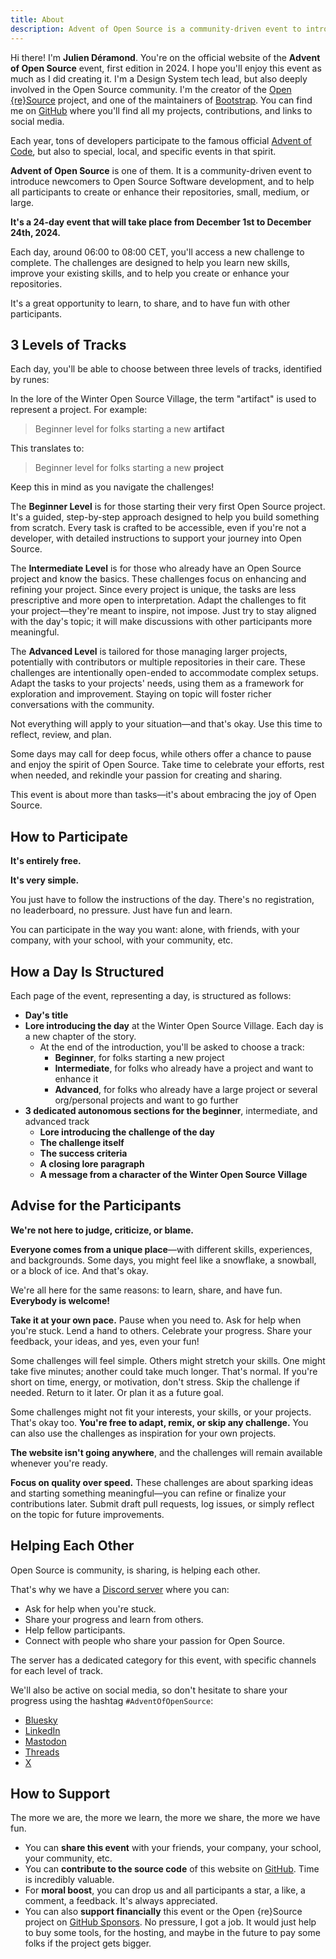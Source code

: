 ```yaml
---
title: About
description: Advent of Open Source is a community-driven event to introduce newcomers to Open Source Software development, and to help all participants to create or enhance their repositories.
---
```



Hi there! I'm **Julien Déramond**. You're on the official website of the **Advent of Open Source** event, first edition in 2024. I hope you'll enjoy this event as much as I did creating it.
I'm a Design System tech lead, but also deeply involved in the Open Source community. I'm the creator of the [Open \{re\}Source](https://openresource.dev) project, and one of the maintainers of [Bootstrap](https://getbootstrap.com). You can find me on [GitHub](https://github.com/julien-deramond) where you'll find all my projects, contributions, and links to social media.

Each year, tons of developers participate to the famous official [Advent of Code](https://adventofcode.com), but also to special, local, and specific events in that spirit.

**Advent of Open Source** is one of them. It is a community-driven event to introduce newcomers to Open Source Software development, and to help all participants to create or enhance their repositories, small, medium, or large.

**It's a 24-day event that will take place from December 1st to December 24th, 2024.**

Each day, around 06:00 to 08:00 CET, you'll access a new challenge to complete. The challenges are designed to help you learn new skills, improve your existing skills, and to help you create or enhance your repositories.

It's a great opportunity to learn, to share, and to have fun with other participants.

## 3 Levels of Tracks

Each day, you'll be able to choose between three levels of tracks, identified by runes:

<Runes />

<Aside>
In the lore of the Winter Open Source Village, the term "artifact" is used to represent a project. For example:

> Beginner level for folks starting a new **artifact**

This translates to:

> Beginner level for folks starting a new **project**

Keep this in mind as you navigate the challenges!

</Aside>

The **Beginner Level** is for those starting their very first Open Source project. It's a guided, step-by-step approach designed to help you build something from scratch. Every task is crafted to be accessible, even if you're not a developer, with detailed instructions to support your journey into Open Source.

The **Intermediate Level** is for those who already have an Open Source project and know the basics. These challenges focus on enhancing and refining your project. Since every project is unique, the tasks are less prescriptive and more open to interpretation. Adapt the challenges to fit your project—they're meant to inspire, not impose. Just try to stay aligned with the day's topic; it will make discussions with other participants more meaningful.

The **Advanced Level** is tailored for those managing larger projects, potentially with contributors or multiple repositories in their care. These challenges are intentionally open-ended to accommodate complex setups. Adapt the tasks to your projects' needs, using them as a framework for exploration and improvement. Staying on topic will foster richer conversations with the community.

Not everything will apply to your situation—and that's okay. Use this time to reflect, review, and plan.

Some days may call for deep focus, while others offer a chance to pause and enjoy the spirit of Open Source. Take time to celebrate your efforts, rest when needed, and rekindle your passion for creating and sharing.

This event is about more than tasks—it's about embracing the joy of Open Source.

## How to Participate

**It's entirely free.**

**It's very simple.**

You just have to follow the instructions of the day. There's no registration, no leaderboard, no pressure. Just have fun and learn.

You can participate in the way you want: alone, with friends, with your company, with your school, with your community, etc.

## How a Day Is Structured

Each page of the event, representing a day, is structured as follows:
- **Day's title**
- **Lore introducing the day** at the Winter Open Source Village. Each day is a new chapter of the story.
  - At the end of the introduction, you'll be asked to choose a track:
    - **Beginner**, for folks starting a new project
    - **Intermediate**, for folks who already have a project and want to enhance it
    - **Advanced**, for folks who already have a large project or several org/personal projects and want to go further
- **3 dedicated autonomous sections for the beginner**, intermediate, and advanced track
  - **Lore introducing the challenge of the day**
  - **The challenge itself**
  - **The success criteria**
  - **A closing lore paragraph**
  - **A message from a character of the Winter Open Source Village**

## Advise for the Participants

**We're not here to judge, criticize, or blame.**

**Everyone comes from a unique place**—with different skills, experiences, and backgrounds. Some days, you might feel like a snowflake, a snowball, or a block of ice. And that's okay.

We're all here for the same reasons: to learn, share, and have fun. **Everybody is welcome!**

**Take it at your own pace.** Pause when you need to. Ask for help when you're stuck. Lend a hand to others. Celebrate your progress. Share your feedback, your ideas, and yes, even your fun!

Some challenges will feel simple. Others might stretch your skills. One might take five minutes; another could take much longer. That's normal. If you're short on time, energy, or motivation, don't stress. Skip the challenge if needed. Return to it later. Or plan it as a future goal.

Some challenges might not fit your interests, your skills, or your projects. That's okay too. **You're free to adapt, remix, or skip any challenge.** You can also use the challenges as inspiration for your own projects.

**The website isn't going anywhere**, and the challenges will remain available whenever you're ready.

**Focus on quality over speed.** These challenges are about sparking ideas and starting something meaningful—you can refine or finalize your contributions later. Submit draft pull requests, log issues, or simply reflect on the topic for future improvements.

## Helping Each Other

Open Source is community, is sharing, is helping each other.

That's why we have a [Discord server](https://discord.gg/fpUDwEMGwE) where you can:
- Ask for help when you're stuck.
- Share your progress and learn from others.
- Help fellow participants.
- Connect with people who share your passion for Open Source.

The server has a dedicated category for this event, with specific channels for each level of track.

We'll also be active on social media, so don't hesitate to share your progress using the hashtag `#AdventOfOpenSource`:
- [Bluesky](https://bsky.app/profile/openresource.dev)
- [LinkedIn](https://www.linkedin.com/company/open-re-source/)
- [Mastodon](https://fosstodon.org/@openresource)
- [Threads](https://www.threads.net/@openresource)
- [X](https://x.com/open_resource)

## How to Support

The more we are, the more we learn, the more we share, the more we have fun.

* You can **share this event** with your friends, your company, your school, your community, etc.
* You can **contribute to the source code** of this website on [GitHub](https://github.com/Open-reSource/adventofopensource.com). Time is incredibly valuable.
* For **moral boost**, you can drop us and all participants a star, a like, a comment, a feedback. It's always appreciated.
* You can also **support financially** this event or the Open \{re\}Source project on [GitHub Sponsors](https://github.com/sponsors/Open-reSource). No pressure, I got a job. It would just help to buy some tools, for the hosting, and maybe in the future to pay some folks if the project gets bigger.
